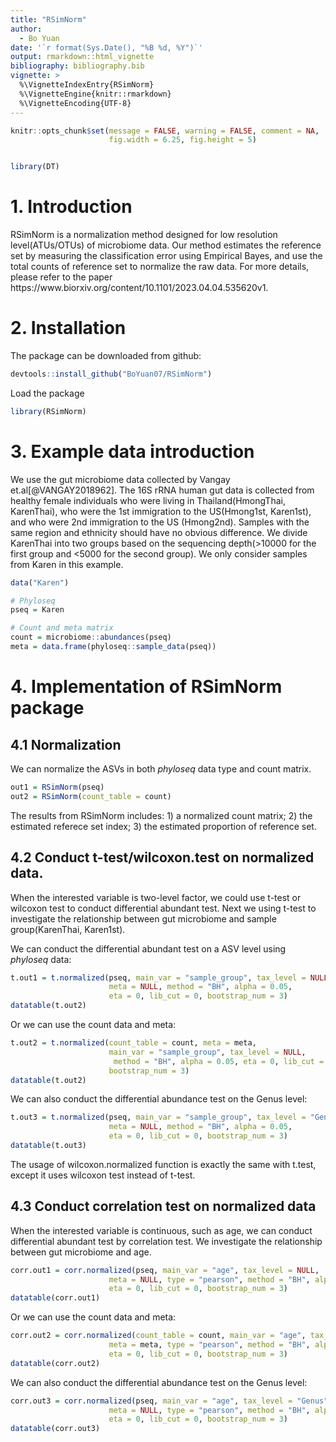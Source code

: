 ```yaml
---
title: "RSimNorm"
author: 
  - Bo Yuan
date: '`r format(Sys.Date(), "%B %d, %Y")`'
output: rmarkdown::html_vignette
bibliography: bibliography.bib
vignette: >
  %\VignetteIndexEntry{RSimNorm}
  %\VignetteEngine{knitr::rmarkdown}
  %\VignetteEncoding{UTF-8}
---
```


```r
knitr::opts_chunk$set(message = FALSE, warning = FALSE, comment = NA, 
                      fig.width = 6.25, fig.height = 5)


library(DT)
```

# 1. Introduction

RSimNorm is a normalization method designed for low resolution level(ATUs/OTUs) of microbiome data. Our method estimates the reference set by measuring the classification error using Empirical Bayes, and use the total counts of reference set to normalize the raw data. For more details, please refer to the paper https://www.biorxiv.org/content/10.1101/2023.04.04.535620v1.

# 2. Installation

The package can be downloaded from github:

```r
devtools::install_github("BoYuan07/RSimNorm")
```

Load the package

```r
library(RSimNorm)
```

# 3. Example data introduction

We use the gut microbiome data collected by Vangay et.al[@VANGAY2018962]. The 
16S rRNA human gut data is collected from healthy female individuals who were 
living in Thailand(HmongThai, KarenThai), who were the 1st immigration to the 
US(Hmong1st, Karen1st), and who were 2nd immigration to the US (Hmong2nd). 
Samples with the same region and ethnicity should have 
no obvious difference. We divide KarenThai into two groups based on the 
sequencing depth(>10000 for the first group and <5000 for the second group). 
We only consider samples from Karen in this example.

```r
data("Karen")

# Phyloseq 
pseq = Karen

# Count and meta matrix
count = microbiome::abundances(pseq)
meta = data.frame(phyloseq::sample_data(pseq))
```

# 4. Implementation of RSimNorm package

## 4.1 Normalization

We can normalize the ASVs in both *phyloseq* data type and count matrix.

```r
out1 = RSimNorm(pseq)
out2 = RSimNorm(count_table = count)
```

The results from RSimNorm includes: 1) a normalized count matrix; 
2) the estimated referece set index; 3) the estimated proportion of reference 
set.

## 4.2 Conduct t-test/wilcoxon.test on normalized data.

When the interested variable is two-level factor, we could use t-test or wilcoxon 
test to conduct differential abundant test. Next we using t-test to investigate 
the relationship between gut microbiome and sample group(KarenThai, Karen1st). 

We can conduct the differential abundant test on a ASV level using *phyloseq* 
data:

```r
t.out1 = t.normalized(pseq, main_var = "sample_group", tax_level = NULL, 
                      meta = NULL, method = "BH", alpha = 0.05, 
                      eta = 0, lib_cut = 0, bootstrap_num = 3)
datatable(t.out2)
```

Or we can use the count data and meta:

```r
t.out2 = t.normalized(count_table = count, meta = meta,
                      main_var = "sample_group", tax_level = NULL, 
                       method = "BH", alpha = 0.05, eta = 0, lib_cut = 0, 
                      bootstrap_num = 3)
datatable(t.out2)
```

We can also conduct the differential abundance test on the Genus level:

```r
t.out3 = t.normalized(pseq, main_var = "sample_group", tax_level = "Genus", 
                      meta = NULL, method = "BH", alpha = 0.05, 
                      eta = 0, lib_cut = 0, bootstrap_num = 3)
datatable(t.out3)
```

The usage of wilcoxon.normalized function is exactly the same with t.test, 
except it uses wilcoxon test instead of t-test. 

## 4.3 Conduct correlation test on normalized data

When the interested variable is continuous, such as age, we can conduct 
differential abundant test by correlation test. We investigate the relationship 
between gut microbiome and age.

```r
corr.out1 = corr.normalized(pseq, main_var = "age", tax_level = NULL, 
                      meta = NULL, type = "pearson", method = "BH", alpha = 0.05, 
                      eta = 0, lib_cut = 0, bootstrap_num = 3)
datatable(corr.out1)
```

Or we can use the count data and meta:

```r
corr.out2 = corr.normalized(count_table = count, main_var = "age", tax_level = NULL, 
                      meta = meta, type = "pearson", method = "BH", alpha = 0.05, 
                      eta = 0, lib_cut = 0, bootstrap_num = 3)
datatable(corr.out2)
```

We can also conduct the differential abundance test on the Genus level:

```r
corr.out3 = corr.normalized(pseq, main_var = "age", tax_level = "Genus", 
                      meta = NULL, type = "pearson", method = "BH", alpha = 0.05, 
                      eta = 0, lib_cut = 0, bootstrap_num = 3)
datatable(corr.out3)
```

